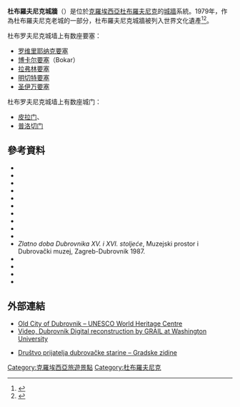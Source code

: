 '''杜布羅夫尼克城牆'''（{{lang-hr|Dubrovačke gradske zidine}}）是位於[[克羅埃西亞|克羅埃西亞]][[杜布羅夫尼克|杜布羅夫尼克]]的[[城牆|城牆]]系統。1979年，作為杜布羅夫尼克老城的一部分，杜布羅夫尼克城牆被列入世界文化遺產<ref name=Britannica-Dubrovnik>{{cite encyclopedia|title=Dubrovnik|url=http://www.britannica.com/EBchecked/topic/172803/Dubrovnik|encyclopedia=[[Encyclopædia_Britannica_Online|Encyclopædia Britannica Online]]|publisher=[[Encyclopædia_Britannica,_Inc.|Encyclopædia Britannica, Inc.]]|accessdate=2009-11-06|archive-date=2010-02-01|archive-url=https://web.archive.org/web/20100201141633/http://www.britannica.com/EBchecked/topic/172803/Dubrovnik|dead-url=no}}</ref><ref name=unesco>{{cite web | url=http://whc.unesco.org/en/list/95 | title=Old City of Dubrovnik | work=World Heritage | publisher=[[UNESCO_World_Heritage_Centre|UNESCO World Heritage Centre]] | accessdate=2009-11-04 | archive-date=2017-04-09 | archive-url=https://web.archive.org/web/20170409155538/http://whc.unesco.org/en/list/95 | dead-url=no }}</ref>。

杜布罗夫尼克城墙上有数座要塞：
*[[罗维里耶纳克要塞|罗维里耶纳克要塞]]
*[[博卡尔要塞|博卡尔要塞]]（Bokar）
*[[拉弗林要塞|拉弗林要塞]]
*[[明切特要塞|明切特要塞]]
*[[圣伊万要塞|圣伊万要塞]]

杜布罗夫尼克城墙上有数座城门：
*[[皮拉门|皮拉门]]、
*[[普洛切门|普洛切门]]

==參考資料==
{{Reflist}}
* {{cite book | last=Milić | first=Bruno | title=Razvoj grada kroz stoljeća II, Srednji vijek | publisher=[[Školska_knjiga|Školska knjiga]] | location=Zagreb | year=1995 | language=hr | isbn=953-0-31641-0}}
* {{cite encyclopedia|title=Dubrovnik|url=http://www.britannica.com/EBchecked/topic/172803/Dubrovnik|encyclopedia=[[Encyclopædia_Britannica_Online|Encyclopædia Britannica Online]]|publisher=[[Encyclopædia_Britannica,_Inc.|Encyclopædia Britannica, Inc.]]|accessdate=2009-11-07|archive-date=2010-02-01|archive-url=https://web.archive.org/web/20100201141633/http://www.britannica.com/EBchecked/topic/172803/Dubrovnik|dead-url=no}}
* {{cite book | last=Oliver | first=Jeanne | url=http://books.google.com/?id=SXVSki2c_nwC | title=Croatia | edition=4th | year=2007 | publisher=[[Lonely_Planet|Lonely Planet]] | isbn=978-1-74104-916-9}}
* {{cite web | url=http://www.geographica.hr/site/public/download/project_city_walls_of_dubrovnik.pdf | title=City walls of Dubrovnik | publisher=Geographica d.o.o. | format=PDF | accessdate=2009-11-04 | archive-date=2021-01-24 | archive-url=https://web.archive.org/web/20210124080033/http://www.geographica.hr/site/public/download/project_city_walls_of_dubrovnik.pdf | dead-url=no }}
* {{cite web | url=http://www.diu.hr/en/sights/city_walls/ | title=The city walls | work=Diu.hr | publisher=Dubrovnik International University | accessdate=2009-11-04 | deadurl=yes | archiveurl=https://web.archive.org/web/20100223192447/http://www.diu.hr/en/sights/city_walls/ | archivedate=2010-02-23 }}
* {{cite web | url=http://www.sitiunescoadriatico.org/index.php?pg=2077 | title=City Walls | work=Sitiunescoadriatico.org | publisher=[[Province_of_Ferrara|Province of Ferrara]] | accessdate=2009-11-04 | archive-date=2015-09-24 | archive-url=https://web.archive.org/web/20150924115303/http://www.sitiunescoadriatico.org/index.php?pg=2077 | dead-url=no }}
* {{cite web | url=http://www.dubrovnik-guide.net/walls.htm | title=Dubrovnik City walls | work=Dubrovnik-guide.net | accessdate=2009-11-05 | archive-date=2010-02-18 | archive-url=https://www.webcitation.org/5ncuLYNCL?url=http://www.dubrovnik-guide.net/walls.htm | dead-url=no }}
* {{cite book | last=Stewart | first=James | url=http://books.google.com/?id=KIhFr8klMowC | title=Croatia |  publisher=Cadogan Guides | year=2006 | isbn=1-86011-319-2}}
* {{cite book | first=Robin | last=Harris | year=2003 | title=Dubrovnik, A History | publisher=Saqi Books | isbn=0-86356-332-5}}
* {{cite web | url=http://www.tzdubrovnik.hr/eng/vodic_novost.php?id=1540&id_main=1606#.UKeip2dD1pE | title=The City Harbour | work=Tzdubrovnik.hr | publisher=Dubrovnik Tourist Board | accessdate=2012-11-17 | deadurl=yes | archiveurl=https://web.archive.org/web/20140223021213/http://www.tzdubrovnik.hr/eng/vodic_novost.php?id=1540&id_main=1606#.UKeip2dD1pE | archivedate=2014-02-23 }}
* ''Zlatno doba Dubrovnika XV. i XVI. stoljeće'', Muzejski prostor i Dubrovački muzej, Zagreb-Dubrovnik 1987.
* {{cite book | last=Fine | first=John Van Antwerp | url=http://books.google.com/?id=YbS9QmwDC58C | title=The early medieval Balkans: a critical survey from the sixth to the late twelfth century | year=1991 | publisher=[[University_of_Michigan_Press|University of Michigan Press]] | isbn=0-472-08149-7<!--9780472081493-->}}
* {{cite book | last=Fine | first=John Van Antwerp | url=http://books.google.com/?id=QDFVUDmAIqIC | title=The Late Medieval Balkans: A Critical Survey from the Late Twelfth Century to the Ottoman Conquest | year=1994 | publisher=[[University_of_Michigan_Press|University of Michigan Press]] | isbn=0-472-08260-4}}
* {{cite book | first=Frederic Chapin | last=Lane | url=http://www.flipkart.com/venice-maritime-republic-frederic-chapin/080181460x-76w3fuf6cb#previewbook | title=Venice, a Maritime Republic | publisher=[[Johns_Hopkins_University_Press|Johns Hopkins University Press]] | year=1973 | isbn=0-8018-1460-X}}
* {{cite book | first=Barbara | last=Jelavich | authorlink=Barbara Jelavich | url=http://books.google.com/?id=qR4EeOrTm-0C | title=History of the Balkans: Eighteenth and nineteenth centuries | publisher=[[Cambridge_University_Press|Cambridge University Press]] | year=1983 | isbn=0-521-27458-3}}
==外部連結==
{{Commons category|City walls of Dubrovnik}}
* [http://whc.unesco.org/pg.cfm?cid=31&id_site=95 Old City of Dubrovnik – UNESCO World Heritage Centre] {{Wayback|url=http://whc.unesco.org/pg.cfm?cid=31&id_site=95 |date=20051225201018 }}
* [http://www.youtube.com/watch?v=sQegEro5Bfo Video, Dubrovnik Digital reconstruction by GRAIL at Washington University] {{Wayback|url=http://www.youtube.com/watch?v=sQegEro5Bfo |date=20210308182841 }}
* {{hr icon}} [https://web.archive.org/web/20100531171805/http://www.citywallsdubrovnik.hr/hr-gradske.htm Društvo prijatelja dubrovačke starine – Gradske zidine]
[[Category:克羅埃西亞旅遊景點|Category:克羅埃西亞旅遊景點]]
[[Category:杜布羅夫尼克|Category:杜布羅夫尼克]]